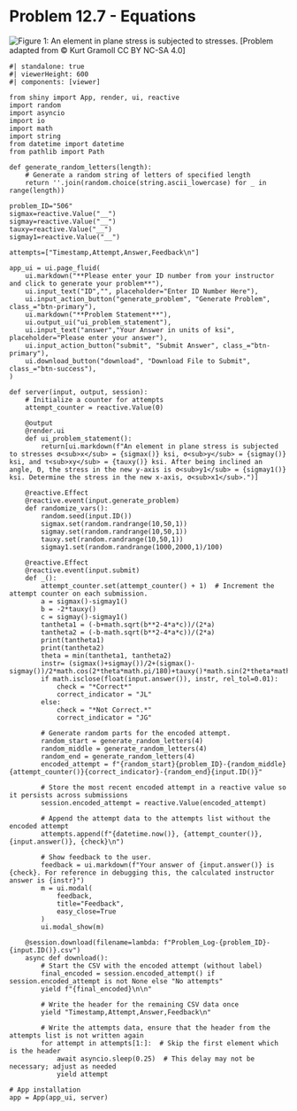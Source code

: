 # Problem 12.7 - Equations {.unnumbered}

![Figure 1: An element in plane stress is subjected to stresses.](images/506.png){fig-alt="Picture with an element in plane stress subjected to stresses. Sigma_y is applied outwards, sigma_x is applied to the upper right corner, and the element is rotated at angle theta."}
\[Problem adapted from © Kurt Gramoll CC BY NC-SA 4.0\]
```shinylive-python
#| standalone: true
#| viewerHeight: 600
#| components: [viewer]

from shiny import App, render, ui, reactive
import random
import asyncio
import io
import math
import string
from datetime import datetime
from pathlib import Path

def generate_random_letters(length):
    # Generate a random string of letters of specified length
    return ''.join(random.choice(string.ascii_lowercase) for _ in range(length))  

problem_ID="506"
sigmax=reactive.Value("__")
sigmay=reactive.Value("__")
tauxy=reactive.Value("__")
sigmay1=reactive.Value("__")

attempts=["Timestamp,Attempt,Answer,Feedback\n"]

app_ui = ui.page_fluid(
    ui.markdown("**Please enter your ID number from your instructor and click to generate your problem**"),
    ui.input_text("ID","", placeholder="Enter ID Number Here"),
    ui.input_action_button("generate_problem", "Generate Problem", class_="btn-primary"),
    ui.markdown("**Problem Statement**"),
    ui.output_ui("ui_problem_statement"),
    ui.input_text("answer","Your Answer in units of ksi", placeholder="Please enter your answer"),
    ui.input_action_button("submit", "Submit Answer", class_="btn-primary"),
    ui.download_button("download", "Download File to Submit", class_="btn-success"),
)

def server(input, output, session):
    # Initialize a counter for attempts
    attempt_counter = reactive.Value(0)

    @output
    @render.ui
    def ui_problem_statement():
        return[ui.markdown(f"An element in plane stress is subjected to stresses σ<sub>x</sub> = {sigmax()} ksi, σ<sub>y</sub> = {sigmay()} ksi, and τ<sub>xy</sub> = {tauxy()} ksi. After being inclined an angle, Θ, the stress in the new y-axis is σ<sub>y1</sub> = {sigmay1()} ksi. Determine the stress in the new x-axis, σ<sub>x1</sub>.")]
    
    @reactive.Effect
    @reactive.event(input.generate_problem)
    def randomize_vars():
        random.seed(input.ID())
        sigmax.set(random.randrange(10,50,1))
        sigmay.set(random.randrange(10,50,1))
        tauxy.set(random.randrange(10,50,1))
        sigmay1.set(random.randrange(1000,2000,1)/100)

    @reactive.Effect
    @reactive.event(input.submit)
    def _():
        attempt_counter.set(attempt_counter() + 1)  # Increment the attempt counter on each submission.
        a = sigmax()-sigmay1()
        b = -2*tauxy()
        c = sigmay()-sigmay1()
        tantheta1 = (-b+math.sqrt(b**2-4*a*c))/(2*a)
        tantheta2 = (-b-math.sqrt(b**2-4*a*c))/(2*a)
        print(tantheta1)
        print(tantheta2)
        theta = min(tantheta1, tantheta2)
        instr= (sigmax()+sigmay())/2+(sigmax()-sigmay())/2*math.cos(2*theta*math.pi/180)+tauxy()*math.sin(2*theta*math.pi/180)
        if math.isclose(float(input.answer()), instr, rel_tol=0.01):
            check = "*Correct*"
            correct_indicator = "JL"
        else:
            check = "*Not Correct.*"
            correct_indicator = "JG"

        # Generate random parts for the encoded attempt.
        random_start = generate_random_letters(4)
        random_middle = generate_random_letters(4)
        random_end = generate_random_letters(4)
        encoded_attempt = f"{random_start}{problem_ID}-{random_middle}{attempt_counter()}{correct_indicator}-{random_end}{input.ID()}"

        # Store the most recent encoded attempt in a reactive value so it persists across submissions
        session.encoded_attempt = reactive.Value(encoded_attempt)

        # Append the attempt data to the attempts list without the encoded attempt
        attempts.append(f"{datetime.now()}, {attempt_counter()}, {input.answer()}, {check}\n")

        # Show feedback to the user.
        feedback = ui.markdown(f"Your answer of {input.answer()} is {check}. For reference in debugging this, the calculated instructor answer is {instr}")
        m = ui.modal(
            feedback,
            title="Feedback",
            easy_close=True
        )
        ui.modal_show(m)

    @session.download(filename=lambda: f"Problem_Log-{problem_ID}-{input.ID()}.csv")
    async def download():
        # Start the CSV with the encoded attempt (without label)
        final_encoded = session.encoded_attempt() if session.encoded_attempt is not None else "No attempts"
        yield f"{final_encoded}\n\n"
        
        # Write the header for the remaining CSV data once
        yield "Timestamp,Attempt,Answer,Feedback\n"
        
        # Write the attempts data, ensure that the header from the attempts list is not written again
        for attempt in attempts[1:]:  # Skip the first element which is the header
            await asyncio.sleep(0.25)  # This delay may not be necessary; adjust as needed
            yield attempt

# App installation
app = App(app_ui, server)
```

